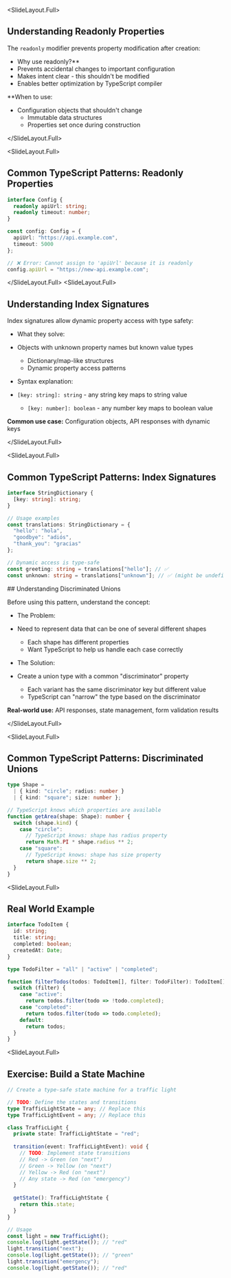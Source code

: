 
<SlideLayout.Full>
## Understanding Readonly Properties

The `readonly` modifier prevents property modification after creation:

- Why use readonly?**
- Prevents accidental changes to important configuration
- Makes intent clear - this shouldn't be modified
- Enables better optimization by TypeScript compiler

**When to use:
- Configuration objects that shouldn't change
  - Immutable data structures
  - Properties set once during construction

</SlideLayout.Full>

<SlideLayout.Full>
## Common TypeScript Patterns: Readonly Properties

```typescript
interface Config {
  readonly apiUrl: string;
  readonly timeout: number;
}

const config: Config = {
  apiUrl: "https://api.example.com",
  timeout: 5000
};

// ❌ Error: Cannot assign to 'apiUrl' because it is readonly
config.apiUrl = "https://new-api.example.com";
```
</SlideLayout.Full>
<SlideLayout.Full>
## Understanding Index Signatures

Index signatures allow dynamic property access with type safety:

- What they solve:
- Objects with unknown property names but known value types
  - Dictionary/map-like structures
  - Dynamic property access patterns

- Syntax explanation:
- `[key: string]: string` - any string key maps to string value
  - `[key: number]: boolean` - any number key maps to boolean value

**Common use case:** Configuration objects, API responses with dynamic keys

</SlideLayout.Full>

<SlideLayout.Full>
## Common TypeScript Patterns: Index Signatures
<CodeDisplay >
  <File name="example.typescript">
    
```typescript
interface StringDictionary {
  [key: string]: string;
}

// Usage examples
const translations: StringDictionary = {
  "hello": "hola",
  "goodbye": "adiós",
  "thank_you": "gracias"
};

// Dynamic access is type-safe
const greeting: string = translations["hello"]; // ✅ 
const unknown: string = translations["unknown"]; // ✅ (might be undefined)
```
    
  </File>
</CodeDisplay>
</SlideLayout.Full>
<SlideLayout.Full>
## Understanding Discriminated Unions

Before using this pattern, understand the concept:

- The Problem:
- Need to represent data that can be one of several different shapes
  - Each shape has different properties
  - Want TypeScript to help us handle each case correctly

- The Solution:
- Create a union type with a common "discriminator" property
  - Each variant has the same discriminator key but different value
  - TypeScript can "narrow" the type based on the discriminator

**Real-world use:** API responses, state management, form validation results

</SlideLayout.Full>

<SlideLayout.Full>
## Common TypeScript Patterns: Discriminated Unions
<CodeDisplay >
  <File name="example.typescript">
    
```typescript
type Shape = 
  | { kind: "circle"; radius: number }
  | { kind: "square"; size: number };

// TypeScript knows which properties are available
function getArea(shape: Shape): number {
  switch (shape.kind) {
    case "circle":
      // TypeScript knows: shape has radius property
      return Math.PI * shape.radius ** 2;
    case "square":
      // TypeScript knows: shape has size property
      return shape.size ** 2;
  }
}
```
    
  </File>
</CodeDisplay>
</SlideLayout.Full>

<SlideLayout.Full>
## Real World Example
<CodeDisplay >
  <File name="example.typescript">
    
```typescript
interface TodoItem {
  id: string;
  title: string;
  completed: boolean;
  createdAt: Date;
}

type TodoFilter = "all" | "active" | "completed";

function filterTodos(todos: TodoItem[], filter: TodoFilter): TodoItem[] {
  switch (filter) {
    case "active":
      return todos.filter(todo => !todo.completed);
    case "completed":
      return todos.filter(todo => todo.completed);
    default:
      return todos;
  }
}
```
    
  </File>
</CodeDisplay>
</SlideLayout.Full>

<SlideLayout.Full>
## Exercise: Build a State Machine
<CodeDisplay >
  <File name="example.typescript">
    
```typescript
// Create a type-safe state machine for a traffic light

// TODO: Define the states and transitions
type TrafficLightState = any; // Replace this
type TrafficLightEvent = any; // Replace this

class TrafficLight {
  private state: TrafficLightState = "red";
  
  transition(event: TrafficLightEvent): void {
    // TODO: Implement state transitions
    // Red -> Green (on "next")
    // Green -> Yellow (on "next")
    // Yellow -> Red (on "next")
    // Any state -> Red (on "emergency")
  }
  
  getState(): TrafficLightState {
    return this.state;
  }
}

// Usage
const light = new TrafficLight();
console.log(light.getState()); // "red"
light.transition("next");
console.log(light.getState()); // "green"
light.transition("emergency");
console.log(light.getState()); // "red"
```
    
  </File>
</CodeDisplay>
</SlideLayout.Full>
